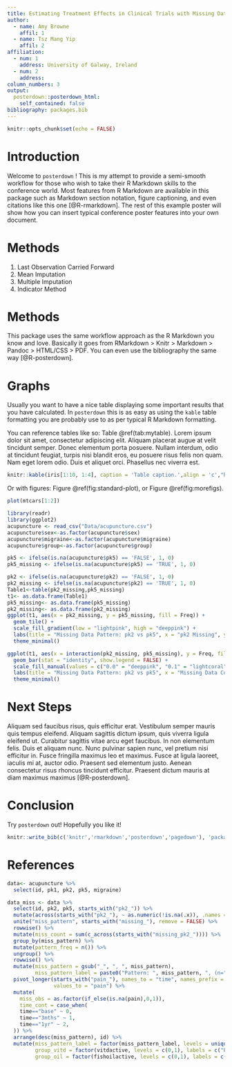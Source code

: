 ```yaml
---
title: Estimating Treatment Effects in Clinical Trials with Missing Data
author:
  - name: Amy Browne
    affil: 1
  - name: Tsz Mang Yip
    affil: 2
affiliation:
  - num: 1
    address: University of Galway, Ireland
  - num: 2
    address: 
column_numbers: 3
output: 
  posterdown::posterdown_html:
    self_contained: false
bibliography: packages.bib
---
```


```r
knitr::opts_chunk$set(echo = FALSE)
```

# Introduction

Welcome to `posterdown` ! This is my attempt to provide a semi-smooth workflow for those who wish to take their R Markdown skills to the conference world. Most features from R Markdown are available in this package such as Markdown section notation, figure captioning, and even citations like this one [@R-rmarkdown]. The rest of this example poster will show how you can insert typical conference poster features into your own document. 

# Methods

1. Last Observation Carried Forward
2. Mean Imputation
3. Multiple Imputation
4. Indicator Method 

# Methods

This package uses the same workflow approach as the R Markdown you know and love. Basically it goes from RMarkdown > Knitr > Markdown > Pandoc > HTML/CSS > PDF. You can even use the bibliography the same way [@R-posterdown].

# Graphs

Usually you want to have a nice table displaying some important results that you have calculated. In `posterdown` this is as easy as using the `kable` table formatting you are probably use to as per typical R Markdown formatting.

You can reference tables like so: Table \@ref(tab:mytable). Lorem ipsum dolor sit amet, consectetur adipiscing elit. Aliquam placerat augue at velit tincidunt semper. Donec elementum porta posuere. Nullam interdum, odio at tincidunt feugiat, turpis nisi blandit eros, eu posuere risus felis non quam. Nam eget lorem odio. Duis et aliquet orci. Phasellus nec viverra est.

```r
knitr::kable(iris[1:10, 1:4], caption = 'Table caption.',align = 'c',"html")
```

Or with figures: Figure \@ref(fig:standard-plot), or Figure \@ref(fig:morefigs).

```r
plot(mtcars[1:2])
```

```r
library(readr)
library(ggplot2)
acupuncture <- read_csv("Data/acupuncture.csv")
acupuncture$sex<-as.factor(acupuncture$sex)
acupuncture$migraine<-as.factor(acupuncture$migraine)
acupuncture$group<-as.factor(acupuncture$group)

pk5 <- ifelse(is.na(acupuncture$pk5) == 'FALSE', 1, 0)
pk5_missing <- ifelse(is.na(acupuncture$pk5) == 'TRUE', 1, 0)

pk2 <- ifelse(is.na(acupuncture$pk2) == 'FALSE', 1, 0)
pk2_missing <- ifelse(is.na(acupuncture$pk2) == 'TRUE', 1, 0)
Table1<-table(pk2_missing,pk5_missing)
t1<- as.data.frame(Table1)
pk5_missing<- as.data.frame(pk5_missing)
pk2_missing<- as.data.frame(pk2_missing)
ggplot(t1, aes(x = pk2_missing, y = pk5_missing, fill = Freq)) +
  geom_tile() +
  scale_fill_gradient(low = "lightpink", high = "deeppink") +
  labs(title = "Missing Data Pattern: pk2 vs pk5", x = "pk2 Missing", y = "pk5 Missing", fill = "Frequency") +
  theme_minimal()

```

```r
ggplot(t1, aes(x = interaction(pk2_missing, pk5_missing), y = Freq, fill = interaction(pk2_missing, pk5_missing))) +
  geom_bar(stat = "identity", show.legend = FALSE) +
  scale_fill_manual(values = c("0.0" = "deeppink", "0.1" = "lightcoral", "1.0" = "maroon", "1.1" = "pink")) +
  labs(title = "Missing Data Pattern: pk2 vs pk5", x = "Missing Data Combination (pk2, pk5)", y = "Frequency") +
  theme_minimal() 
```


# Next Steps

Aliquam sed faucibus risus, quis efficitur erat. Vestibulum semper mauris quis tempus eleifend. Aliquam sagittis dictum ipsum, quis viverra ligula eleifend ut. Curabitur sagittis vitae arcu eget faucibus. In non elementum felis. Duis et aliquam nunc. Nunc pulvinar sapien nunc, vel pretium nisi efficitur in. Fusce fringilla maximus leo et maximus. Fusce at ligula laoreet, iaculis mi at, auctor odio. Praesent sed elementum justo. Aenean consectetur risus rhoncus tincidunt efficitur. Praesent dictum mauris at diam maximus maximus [@R-posterdown].

# Conclusion

Try `posterdown` out! Hopefully you like it!

```r
knitr::write_bib(c('knitr','rmarkdown','posterdown','pagedown'), 'packages.bib')
```

# References

```r
data<- acupuncture %>%
  select(id, pk1, pk2, pk5, migraine) 

data_miss <- data %>%
  select(id, pk2, pk5, starts_with("pk2_")) %>%
  mutate(across(starts_with("pk2_"), ~ as.numeric(!is.na(.x)), .names = "missing_{.col}")) %>%
  unite("miss_pattern", starts_with("missing_"), remove = FALSE) %>%
  rowwise() %>% 
  mutate(miss_count = sum(c_across(starts_with("missing_pk2_")))) %>%
  group_by(miss_pattern) %>%
  mutate(pattern_freq = n()) %>%
  ungroup() %>%
  rowwise() %>%
  mutate(miss_pattern = gsub("_", ", ", miss_pattern),
         miss_pattern_label = paste0("Pattern: ", miss_pattern, ", (n=", pattern_freq , ")", collapse = "")) %>%
  pivot_longer(starts_with("pain_"), names_to = "time", names_prefix = "pain_", 
               values_to = "pain") %>%
  mutate(
    miss_obs = as.factor(if_else(is.na(pain),0,1)),
    time_cont = case_when(
    time=="base" ~ 0,
    time=="3mths" ~ 1,
    time=="1yr" ~ 2,
  )) %>%
  arrange(desc(miss_pattern), id) %>%
  mutate(miss_pattern_label = factor(miss_pattern_label, levels = unique(miss_pattern_label)),
         group_vitd = factor(vitdactive, levels = c(0,1), labels = c("Placebo","Vitamin D")),
         group_oil = factor(fishoilactive, levels = c(0,1), labels = c("Placebo","Fish Oil")))
```